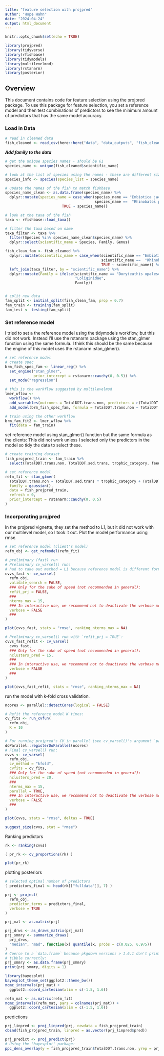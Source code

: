 ```yaml
---
title: "feature selection with projpred"
author: "Hope Hahn"
date: "2024-04-24"
output: html_document
---
```


```r
knitr::opts_chunk$set(echo = TRUE)

library(projpred)
library(tidyverse)
library(rfishbase)
library(tidymodels)
library(multilevelmod)
library(rstanarm)
library(posterior)
``` 

## Overview

This document contains code for feature selection using the projpred package. To use this package for feature selection, you set a reference model and then test combinations of predictors to see the minimum amount of predictors that has the same model accuracy.

### Load in Data

```r
# read in cleaned data
fish_cleaned <- read_csv(here::here("data", "data_outputs", "fish_clean.csv"))
```

***Add family to the data***

```r
# get the unique species names - should be 61
species_name <- unique(fish_cleaned$scientific_name)

# look at the list of species using the names - these are different sizes
species_info <- species(species_list = species_name)

# update the names of the fish to match fishbase
species_name_clean <- as.data.frame(species_name) %>% 
  dplyr::mutate(species_name = case_when(species_name == "Embiotica jacksoni" ~ "Embiotoca jacksoni",
                                         species_name ==  "Rhinobatos productus" ~ "Pseudobatos productus",
                          TRUE ~ species_name))

# look at the taxa of the fish 
taxa <- rfishbase::load_taxa()

# filter the taxa based on name 
taxa_filter <- taxa %>% 
  filter(Species %in% species_name_clean$species_name) %>% 
  dplyr::select(scientific_name = Species, Family, Genus)

fish_clean_fam <- fish_cleaned %>% 
  dplyr::mutate(scientific_name = case_when(scientific_name == "Embiotica jacksoni" ~ "Embiotoca jacksoni",
                                            scientific_name ==  "Rhinobatos productus" ~ "Pseudobatos productus",
                                            TRUE ~ scientific_name)) %>%
  left_join(taxa_filter, by = "scientific_name") %>% 
  dplyr::mutate(Family = ifelse(scientific_name == "Doryteuthis opalescens",
                                "Loliginidae",
                                Family))


# split new data
fam_split <- initial_split(fish_clean_fam, prop = 0.7)
fam_train <- training(fam_split)
fam_test <- testing(fam_split)
```

### Set reference model 

I tried to set a the reference model using the tidymodels workflow, but this did not work. Instead I'll use the rstanarm package using the stan_glmer function using the same formula. I think this should be the same because the engine of this model uses the rstanarm::stan_glmer(). 

```r
# set reference model
# create spec
brm_fish_spec_fam <- linear_reg() %>% 
  set_engine("stan_glmer",  
             prior_intercept = rstanarm::cauchy(0, 0.5)) %>%
  set_mode("regression")

# this is the workflow suggested by multilevelmod 
lmer_wflow <- 
  workflow() %>% 
  add_variables(outcomes = TotalDDT.trans.non, predictors = c(TotalDDT.sed.trans, trophic_category, TotalDDT.sed.trans, feeding_position, Year, Family)) %>% 
  add_model(brm_fish_spec_fam, formula = TotalDDT.trans.non ~ TotalDDT.sed.trans * trophic_category + TotalDDT.sed.trans * feeding_position + Year + (1|Family))

# train using the other workflow
brm_fam_fit2 <- lmer_wflow %>% 
  fit(data = fam_train) 
```

set reference model using stan_glmer() function but the same formula as the clients: 
This did not work unless I selected only the predictors in the model so tidy the data to select these.

```r
# create training dataset 
fish_projpred_train <- fam_train %>% 
  select(TotalDDT.trans.non, TotalDDT.sed.trans, trophic_category, feeding_position, Year, Family)

# set reference model
refm_fit <- stan_glmer(
  TotalDDT.trans.non ~ TotalDDT.sed.trans * trophic_category + TotalDDT.sed.trans * feeding_position + Year + (1|Family),
  family = gaussian(),
  data = fish_projpred_train,
  refresh = 0,
  prior_intercept = rstanarm::cauchy(0, 0.5)
)
```

### Incorporating projpred

In the projpred vignette, they set the method to L1, but it did not work with our multilevel model, so I took it out.
Plot the model performance using rmse. 

```r
# set reference model (client's model)
refm_obj <- get_refmodel(refm_fit)

# preliminary (fast) run
# Preliminary cv_varsel() run:
# had to take out method = L1 because reference model is different format
cvvs_fast <- cv_varsel(
  refm_obj,
  validate_search = FALSE,
  ### Only for the sake of speed (not recommended in general):
  refit_prj = FALSE,
  ###
  nterms_max = 15,
  ### In interactive use, we recommend not to deactivate the verbose mode:
  verbose = FALSE
  ### 
)

plot(cvvs_fast, stats = "rmse", ranking_nterms_max = NA)
```

```r
# Preliminary cv_varsel() run with `refit_prj = TRUE`:
cvvs_fast_refit <- cv_varsel(
  cvvs_fast,
  ### Only for the sake of speed (not recommended in general):
  nclusters_pred = 15,
  ###
  ### In interactive use, we recommend not to deactivate the verbose mode:
  verbose = FALSE
  ### 
)

plot(cvvs_fast_refit, stats = "rmse", ranking_nterms_max = NA)
```

run the model with k-fold cross validation.
```r
ncores <- parallel::detectCores(logical = FALSE)

# Refit the reference model K times:
cv_fits <- run_cvfun(
  refm_obj,
  K = 10
)

```

```r
# For running projpred's CV in parallel (see cv_varsel()'s argument `parallel`):
doParallel::registerDoParallel(ncores)
# Final cv_varsel() run:
cvvs <- cv_varsel(
  refm_obj,
  cv_method = "kfold",
  cvfits = cv_fits,
  ### Only for the sake of speed (not recommended in general):
  nclusters_pred = 20,
  ###
  nterms_max = 15,
  parallel = TRUE,
  ### In interactive use, we recommend not to deactivate the verbose mode:
  verbose = FALSE
  ### 
)

plot(cvvs, stats = "rmse", deltas = TRUE)

suggest_size(cvvs, stat = "rmse")
```

Ranking predictors

```r
rk <- ranking(cvvs)

( pr_rk <- cv_proportions(rk) )

plot(pr_rk)
```

plotting posteriors

```r
# selected optimal number of predictors
( predictors_final <- head(rk[["fulldata"]], 7) )

prj <- project(
  refm_obj,
  predictor_terms = predictors_final,
  verbose = TRUE
)

prj_mat <- as.matrix(prj)

prj_drws <- as_draws_matrix(prj_mat)
prj_smmry <- summarize_draws(
  prj_drws,
  "median", "mad", function(x) quantile(x, probs = c(0.025, 0.975))
)
# Coerce to a `data.frame` because pkgdown versions > 1.6.1 don't print the
# tibble correctly:
prj_smmry <- as.data.frame(prj_smmry)
print(prj_smmry, digits = 1)

library(bayesplot)
bayesplot_theme_set(ggplot2::theme_bw())
mcmc_intervals(prj_mat) +
  ggplot2::coord_cartesian(xlim = c(-1.5, 1.6))

refm_mat <- as.matrix(refm_fit)
mcmc_intervals(refm_mat, pars = colnames(prj_mat)) +
  ggplot2::coord_cartesian(xlim = c(-1.5, 1.6))
```

predictions
```r

prj_linpred <- proj_linpred(prj, newdata = fish_projpred_train)
cbind(fish_projpred_train, linpred = as.vector(prj_linpred$pred))

prj_predict <- proj_predict(prj)
# Using the 'bayesplot' package:
ppc_dens_overlay(y = fish_projpred_train$TotalDDT.trans.non, yrep = prj_predict)
```

